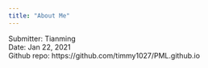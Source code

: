```yaml
---
title: "About Me"
---
```


Submitter: Tianming<br/>
Date: Jan 22, 2021<br/>
Github repo: https://github.com/timmy1027/PML.github.io